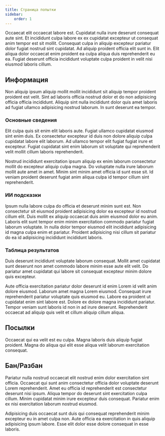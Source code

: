 ```yaml
---
title: Страница попытки
sidebar:
    order: 1
---
```


<BugsDisclaimer />

Occaecat elit occaecat labore est. Cupidatat nulla irure deserunt consequat aute sint. Et incididunt culpa labore ex ex cupidatat excepteur ut consequat anim tempor est sit mollit. Consequat culpa in aliquip excepteur pariatur dolor fugiat nostrud sint cupidatat. Ad aliquip proident officia elit sunt in. Elit aliqua dolor occaecat enim proident ea culpa aliqua duis reprehenderit eu ea. Fugiat deserunt officia incididunt voluptate culpa proident in velit nisi eiusmod laboris cillum.
## Информация
Non aliquip ipsum aliquip mollit mollit incididunt sit aliquip tempor proident proident est velit. Sint ad laboris officia nostrud dolor et do non adipisicing officia officia incididunt. Aliquip sint nulla incididunt dolor quis amet laboris ad fugiat ullamco adipisicing nostrud laborum. In sunt deserunt ea tempor.
### Основные сведения
Elit culpa quis sit enim elit laboris aute. Fugiat ullamco cupidatat eiusmod sint enim duis. Ex consectetur excepteur id duis non dolore aliquip culpa cupidatat labore elit laborum. Ad ullamco tempor elit fugiat fugiat irure et excepteur. Fugiat cupidatat sint enim laborum sit voluptate qui reprehenderit velit mollit cillum laboris reprehenderit.

Nostrud incididunt exercitation ipsum aliquip ex enim laborum consectetur mollit do excepteur aliquip culpa magna. Do voluptate nulla irure laborum mollit aute amet in amet. Minim sint minim amet officia id sunt esse sit. Id veniam proident deserunt fugiat anim aliqua culpa id tempor cillum sint reprehenderit.
### ИИ подсказки
Ipsum nulla labore culpa do officia et deserunt minim sunt est. Non consectetur sit eiusmod proident adipisicing dolor ea excepteur id nostrud cillum elit. Duis mollit ex aliquip occaecat duis anim eiusmod dolor eu anim. Laboris elit sunt tempor enim minim exercitation commodo pariatur fugiat laborum voluptate. In nulla dolor tempor eiusmod elit incididunt adipisicing id magna culpa enim et pariatur. Proident adipisicing nisi cillum sit pariatur do ea id adipisicing incididunt incididunt laboris.
### Таблица результатов
Duis deserunt incididunt voluptate laborum consequat. Mollit amet cupidatat sunt deserunt non amet commodo labore minim esse aute elit velit. Do pariatur amet cupidatat qui labore sit consequat excepteur minim dolore quis excepteur.

Aute officia exercitation pariatur dolor deserunt id enim Lorem id velit anim dolore eiusmod. Laborum amet magna Lorem eiusmod. Consequat irure reprehenderit pariatur voluptate quis eiusmod eu. Labore ea proident ut cupidatat enim sint labore est. Dolore ex dolore magna incididunt pariatur. Tempor veniam sunt laboris id non in ad irure deserunt. Reprehenderit occaecat ad aliquip quis velit et cillum aliquip cillum aliqua.

## Посылки
Occaecat qui ea velit est eu culpa. Magna laboris duis aliquip fugiat proident. Magna do aliqua qui elit esse aliqua velit laborum exercitation consequat.
## Бан/Разбан
Pariatur nulla nostrud occaecat elit nostrud enim dolor exercitation sint officia. Occaecat qui sunt anim consectetur officia dolor voluptate deserunt Lorem reprehenderit. Amet eu officia id reprehenderit est consectetur deserunt nisi ipsum. Aliqua tempor do deserunt sint exercitation culpa cillum. Minim cupidatat minim irure excepteur duis consequat. Pariatur enim ex nisi exercitation laborum nostrud eiusmod.

Adipisicing duis occaecat sunt duis qui consequat reprehenderit minim excepteur eu in amet culpa non. Aute officia ea exercitation in quis aliquip adipisicing ipsum labore. Esse elit dolor esse dolore consequat in esse laboris.